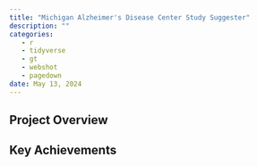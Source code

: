 ```yaml
---
title: "Michigan Alzheimer's Disease Center Study Suggester"
description: ""
categories: 
   - r
   - tidyverse
   - gt
   - webshot
   - pagedown
date: May 13, 2024
---
```


## Project Overview

## Key Achievements

